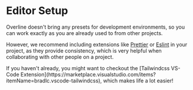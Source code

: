 # Editor Setup

Overline doesn't bring any presets for development environments, so you can work exactly as you are already used to from other projects.

However, we recommend including extensions like [Prettier](https://prettier.io/) or [Eslint](https://eslint.org/) in your project,
as they provide consistency, which is very helpful when collaborating with other
people on a project.


<Callout type="info" emoji="ℹ️">
  If you haven't already, you might want to checkout the [Tailwindcss VS-Code
  Extension](https://marketplace.visualstudio.com/items?itemName=bradlc.vscode-tailwindcss),
  which makes life a lot easier!
</Callout>
